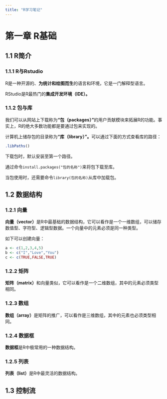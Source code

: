 ```yaml
---
title: "R学习笔记"
---
```


# 第一章 R基础

## 1.1 R简介

### 1.1.1 R与Rstudio

R是一种开源的、**为统计和绘图而生**的语言和环境，它是一门解释型语言。

RStudio是R最热门的**集成开发环境（IDE）。**

### 1.1.2 包与库

我们可以从网站上下载称为**“包（packages）”**的用户贡献模块来拓展R的功能。事实上，R的绝大多数功能都是要通过包来实现的。

计算机上储存包的目录称为**“库（library）”。**可以通过下面的方式查看库的路径：

```r
.libPaths()
```

下载包时，默认安装至第一个路径。

通过命令`install.packages("包的名称")`来将包下载至库。

当包使用时，还需要命令`library(包的名称)`从库中加载包。

## 1.2 数据结构

### 1.2.1 向量

**向量（vector）**是R中最基础的数据结构，它可以看作是一个一维数组，可以储存数值型、字符型、逻辑型数据。一个向量中的元素必须是同一种类型。

如下可以创建向量：

```r
a <- c(1,2,3,4,5)
b <- c("I","Love","You")
c <- c(TRUE,FALSE,TRUE)
```

### 1.2.2 矩阵

**矩阵（matrix）**和向量类似，它可以看作是一个二维数组，其中的元素必须类型相同。

### 1.2.3 数组

**数组（array）**是矩阵的推广，可以看作是三维数组，其中的元素也必须类型相同。

### 1.2.4 数据框

**数据框**是R中极常用的一种数据结构。

### 1.2.5 列表

**列表（list）**是R中最灵活的数据结构。

## 1.3 控制流
